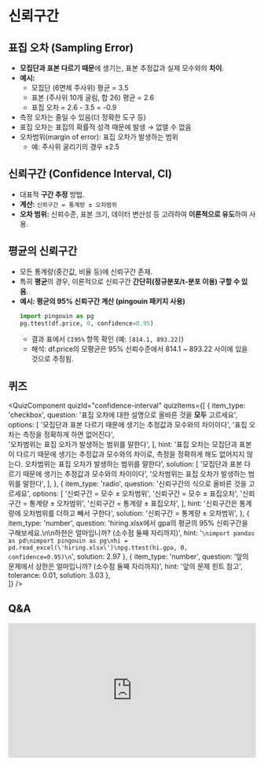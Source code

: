 # 신뢰구간

## 표집 오차 (Sampling Error)

*   **모집단과 표본 다르기 때문**에 생기는, 표본 추정값과 실제 모수와의 **차이**.
*   **예시:**
    *   모집단 (6면체 주사위) 평균 = 3.5
    *   표본 (주사위 10개 굴림, 합 26) 평균 = 2.6
    *   표집 오차 = 2.6 - 3.5 = -0.9
* 측정 오차는 줄일 수 있음(더 정확한 도구 등)
* 표집 오차는 표집의 확률적 성격 때문에 발생 → 없앨 수 없음
* 오차범위(margin of error): 표집 오차가 발생하는 범위
    * 예: 주사위 굴리기의 경우 ±2.5

## 신뢰구간 (Confidence Interval, CI)

*   대표적 **구간 추정** 방법.
*   **계산:** `신뢰구간 = 통계량 ± 오차범위`
*   **오차 범위:** 신뢰수준, 표본 크기, 데이터 변산성 등 고려하여 **이론적으로 유도**하여 사용.

## 평균의 신뢰구간

*   모든 통계량(중간값, 비율 등)에 신뢰구간 존재.
*   특히 **평균**의 경우, 이론적으로 신뢰구간 **간단히(정규분포/t-분포 이용) 구할 수 있음**.
*   **예시: 평균의 95% 신뢰구간 계산 (pingouin 패키지 사용)**
    ```python
    import pingouin as pg
    pg.ttest(df.price, 0, confidence=0.95)
    ```
    *   결과 표에서 `CI95%` 항목 확인 (예: `[814.1, 893.22]`)
    *   해석: df.price의 모평균은 95% 신뢰수준에서 814.1 ~ 893.22 사이에 있을 것으로 추정됨.

## 퀴즈


<QuizComponent quizId="confidence-interval" quizItems={[
    {
        item_type: 'checkbox',
        question: '표집 오차에 대한 설명으로 올바른 것을 **모두** 고르세요',
        options: [
            '모집단과 표본 다르기 때문에 생기는 추정값과 모수와의 차이이다',
            '표집 오차는 측정을 정확하게 하면 없어진다',    
            '오차범위는 표집 오차가 발생하는 범위를 말한다',
        ],
        hint: '표집 오차는 모집단과 표본이 다르기 때문에 생기는 추정값과 모수와의 차이로, 측정을 정확하게 해도 없어지지 않는다. 오차범위는 표집 오차가 발생하는 범위를 말한다',
        solution: [
            '모집단과 표본 다르기 때문에 생기는 추정값과 모수와의 차이이다',
            '오차범위는 표집 오차가 발생하는 범위를 말한다',
        ],
    },
    {
        item_type: 'radio',
        question: '신뢰구간의 식으로 올바른 것을 고르세요',
        options: [
            '신뢰구간 = 모수 ± 오차범위',
            '신뢰구간 = 모수 ± 표집오차',
            '신뢰구간 = 통계량 ± 오차범위',
            '신뢰구간 = 통계량 ± 표집오차',
        ],
        hint: '신뢰구간은 통계량에 오차범위를 더하고 빼서 구한다',
        solution: '신뢰구간 = 통계량 ± 오차범위',
    },
    {
        item_type: 'number',
        question: 'hiring.xlsx에서 gpa의 평균의 95% 신뢰구간을 구해보세요.\n\n하한은 얼마입니까? (소수점 둘째 자리까지)',
        hint: '```\nimport pandas as pd\nimport pingouin as pg\nhi = pd.read_excel(\'hiring.xlsx\')\npg.ttest(hi.gpa, 0, confidence=0.95)\n```',
        solution: 2.97
    },
    {
        item_type: 'number',
        question: '앞의 문제에서 상한은 얼마입니까? (소수점 둘째 자리까지)',
        hint: '앞의 문제 힌트 참고',
        tolerance: 0.01,
        solution: 3.03
    },    
]} />

## Q&A
<iframe src="https://tally.so/embed/wbOOKg?alignLeft=1&hideTitle=1&transparentBackground=1&dynamicHeight=0" loading="lazy" width="100%" height="274" frameborder="0" marginheight="0" marginwidth="0" title="Q&A"></iframe>
